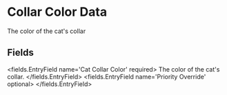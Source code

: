 
# Collar Color Data

The color of the cat's collar


## Fields

<fields.EntryField name='Cat Collar Color' required>
     The color of the cat's collar.
</fields.EntryField>
<fields.EntryField name='Priority Override' optional>
</fields.EntryField>
